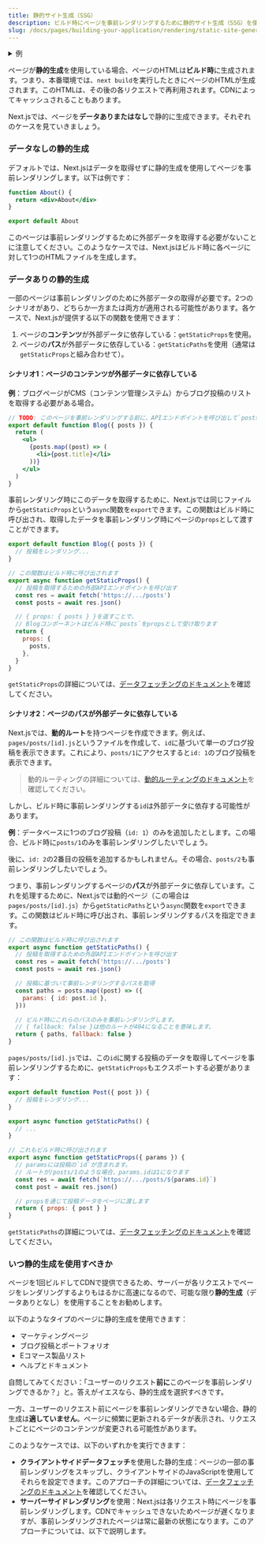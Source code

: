 ```yaml
---
title: 静的サイト生成（SSG）
description: ビルド時にページを事前レンダリングするために静的サイト生成（SSG）を使用します。
slug: /docs/pages/building-your-application/rendering/static-site-generation
---
```


<details>
  <summary>例</summary>

- [Agility CMS の例](https://github.com/vercel/next.js/tree/canary/examples/cms-agilitycms)（[デモ](https://next-blog-agilitycms.vercel.app/）
- [Builder.io の例](https://github.com/vercel/next.js/tree/canary/examples/cms-builder-io)（[デモ](https://cms-builder-io.vercel.app/）
- [ButterCMS の例](https://github.com/vercel/next.js/tree/canary/examples/cms-buttercms)（[デモ](https://next-blog-buttercms.vercel.app/）
- [Contentful の例](https://github.com/vercel/next.js/tree/canary/examples/cms-contentful)（[デモ](https://app-router-contentful.vercel.app/）
- [Cosmic の例](https://github.com/vercel/next.js/tree/canary/examples/cms-cosmic)（[デモ](https://next-blog-cosmic.vercel.app/）
- [DatoCMS の例](https://github.com/vercel/next.js/tree/canary/examples/cms-datocms)（[デモ](https://next-blog-datocms.vercel.app/）
- [DotCMS の例](https://github.com/vercel/next.js/tree/canary/examples/cms-dotcms)（[デモ](https://nextjs-dotcms-blog.vercel.app/）
- [Drupal の例](https://github.com/vercel/next.js/tree/canary/examples/cms-drupal)（[デモ](https://cms-drupal.vercel.app/）
- [Enterspeed の例](https://github.com/vercel/next.js/tree/canary/examples/cms-enterspeed)（[デモ](https://next-blog-demo.enterspeed.com/）
- [GraphCMS の例](https://github.com/vercel/next.js/tree/canary/examples/cms-graphcms)（[デモ](https://next-blog-graphcms.vercel.app/）
- [Keystone の例](https://github.com/vercel/next.js/tree/canary/examples/cms-keystonejs-embedded)（[デモ](https://nextjs-keystone-demo.vercel.app/）
- [Kontent.ai の例](https://github.com/vercel/next.js/tree/canary/examples/cms-kontent-ai)（[デモ](https://next-blog-kontent-ai.vercel.app/）
- [Makeswift の例](https://github.com/vercel/next.js/tree/canary/examples/cms-makeswift)（[デモ](https://nextjs-makeswift-example.vercel.app/）
- [Plasmic の例](https://github.com/vercel/next.js/tree/canary/examples/cms-plasmic)（[デモ](https://nextjs-plasmic-example.vercel.app/）
- [Prepr の例](https://github.com/vercel/next.js/tree/canary/examples/cms-prepr)（[デモ](https://next-blog-prepr.vercel.app/）
- [Prismic の例](https://github.com/vercel/next.js/tree/canary/examples/cms-prismic)（[デモ](https://next-blog-prismic.vercel.app/）
- [Sanity の例](https://github.com/vercel/next.js/tree/canary/examples/cms-sanity)（[デモ](https://next-blog.sanity.build/）
- [Sitecore XM Cloud の例](https://github.com/vercel/next.js/tree/canary/examples/cms-sitecore-xmcloud)（[デモ](https://vercel-sitecore-xmcloud-demo.vercel.app/）
- [Storyblok の例](https://github.com/vercel/next.js/tree/canary/examples/cms-storyblok)（[デモ](https://next-blog-storyblok.vercel.app/）
- [Strapi の例](https://github.com/vercel/next.js/tree/canary/examples/cms-strapi)（[デモ](https://next-blog-strapi.vercel.app/）
- [TakeShape の例](https://github.com/vercel/next.js/tree/canary/examples/cms-takeshape)（[デモ](https://next-blog-takeshape.vercel.app/）
- [Tina の例](https://github.com/vercel/next.js/tree/canary/examples/cms-tina)（[デモ](https://cms-tina-example.vercel.app/）
- [Umbraco の例](https://github.com/vercel/next.js/tree/canary/examples/cms-umbraco)（[デモ](https://nextjs-umbraco-sample-blog.vercel.app/）
- [Umbraco Heartcore の例](https://github.com/vercel/next.js/tree/canary/examples/cms-umbraco-heartcore)（[デモ](https://next-blog-umbraco-heartcore.vercel.app/）
- [Webiny の例](https://github.com/vercel/next.js/tree/canary/examples/cms-webiny)（[デモ](https://webiny-headlesscms-nextjs-example.vercel.app/）
- [WordPress の例](https://github.com/vercel/next.js/tree/canary/examples/cms-wordpress)（[デモ](https://next-blog-wordpress.vercel.app/）
- [ブログスターターの例](https://github.com/vercel/next.js/tree/canary/examples/blog-starter)（[デモ](https://next-blog-starter.vercel.app/）
- [Static Tweet（デモ）](https://react-tweet.vercel.app/)

</details>

ページが**静的生成**を使用している場合、ページのHTMLは**ビルド時**に生成されます。つまり、本番環境では、`next build`を実行したときにページのHTMLが生成されます。このHTMLは、その後の各リクエストで再利用されます。CDNによってキャッシュされることもあります。

Next.jsでは、ページを**データありまたはなし**で静的に生成できます。それぞれのケースを見ていきましょう。

### データなしの静的生成

デフォルトでは、Next.jsはデータを取得せずに静的生成を使用してページを事前レンダリングします。以下は例です：

```jsx
function About() {
  return <div>About</div>
}

export default About
```

このページは事前レンダリングするために外部データを取得する必要がないことに注意してください。このようなケースでは、Next.jsはビルド時に各ページに対して1つのHTMLファイルを生成します。

### データありの静的生成

一部のページは事前レンダリングのために外部データの取得が必要です。2つのシナリオがあり、どちらか一方または両方が適用される可能性があります。各ケースで、Next.jsが提供する以下の関数を使用できます：

1. ページの**コンテンツ**が外部データに依存している：`getStaticProps`を使用。
2. ページの**パス**が外部データに依存している：`getStaticPaths`を使用（通常は`getStaticProps`と組み合わせて）。

#### シナリオ1：ページのコンテンツが外部データに依存している

**例**：ブログページがCMS（コンテンツ管理システム）からブログ投稿のリストを取得する必要がある場合。

```jsx
// TODO: このページを事前レンダリングする前に、APIエンドポイントを呼び出して`posts`を取得する必要があります。
export default function Blog({ posts }) {
  return (
    <ul>
      {posts.map((post) => (
        <li>{post.title}</li>
      ))}
    </ul>
  )
}
```

事前レンダリング時にこのデータを取得するために、Next.jsでは同じファイルから`getStaticProps`という`async`関数を`export`できます。この関数はビルド時に呼び出され、取得したデータを事前レンダリング時にページの`props`として渡すことができます。

```jsx
export default function Blog({ posts }) {
  // 投稿をレンダリング...
}

// この関数はビルド時に呼び出されます
export async function getStaticProps() {
  // 投稿を取得するための外部APIエンドポイントを呼び出す
  const res = await fetch('https://.../posts')
  const posts = await res.json()

  // { props: { posts } }を返すことで、
  // Blogコンポーネントはビルド時に`posts`をpropsとして受け取ります
  return {
    props: {
      posts,
    },
  }
}
```

`getStaticProps`の詳細については、[データフェッチングのドキュメント](/docs/pages/building-your-application/data-fetching/get-static-props)を確認してください。

#### シナリオ2：ページのパスが外部データに依存している

Next.jsでは、**動的ルート**を持つページを作成できます。例えば、`pages/posts/[id].js`というファイルを作成して、`id`に基づいて単一のブログ投稿を表示できます。これにより、`posts/1`にアクセスすると`id: 1`のブログ投稿を表示できます。

> 動的ルーティングの詳細については、[動的ルーティングのドキュメント](/docs/pages/building-your-application/routing/dynamic-routes)を確認してください。

しかし、ビルド時に事前レンダリングする`id`は外部データに依存する可能性があります。

**例**：データベースに1つのブログ投稿（`id: 1`）のみを追加したとします。この場合、ビルド時に`posts/1`のみを事前レンダリングしたいでしょう。

後に、`id: 2`の2番目の投稿を追加するかもしれません。その場合、`posts/2`も事前レンダリングしたいでしょう。

つまり、事前レンダリングするページの**パス**が外部データに依存しています。これを処理するために、Next.jsでは動的ページ（この場合は`pages/posts/[id].js`）から`getStaticPaths`という`async`関数を`export`できます。この関数はビルド時に呼び出され、事前レンダリングするパスを指定できます。

```jsx
// この関数はビルド時に呼び出されます
export async function getStaticPaths() {
  // 投稿を取得するための外部APIエンドポイントを呼び出す
  const res = await fetch('https://.../posts')
  const posts = await res.json()

  // 投稿に基づいて事前レンダリングするパスを取得
  const paths = posts.map((post) => ({
    params: { id: post.id },
  }))

  // ビルド時にこれらのパスのみを事前レンダリングします。
  // { fallback: false }は他のルートが404になることを意味します。
  return { paths, fallback: false }
}
```

`pages/posts/[id].js`では、この`id`に関する投稿のデータを取得してページを事前レンダリングするために、`getStaticProps`もエクスポートする必要があります：

```jsx
export default function Post({ post }) {
  // 投稿をレンダリング...
}

export async function getStaticPaths() {
  // ...
}

// これもビルド時に呼び出されます
export async function getStaticProps({ params }) {
  // paramsには投稿の`id`が含まれます。
  // ルートが/posts/1のような場合、params.idは1になります
  const res = await fetch(`https://.../posts/${params.id}`)
  const post = await res.json()

  // propsを通じて投稿データをページに渡します
  return { props: { post } }
}
```

`getStaticPaths`の詳細については、[データフェッチングのドキュメント](/docs/pages/building-your-application/data-fetching/get-static-paths)を確認してください。

### いつ静的生成を使用すべきか

ページを1回ビルドしてCDNで提供できるため、サーバーが各リクエストでページをレンダリングするよりもはるかに高速になるので、可能な限り**静的生成**（データありとなし）を使用することをお勧めします。

以下のようなタイプのページに静的生成を使用できます：

- マーケティングページ
- ブログ投稿とポートフォリオ
- Eコマース製品リスト
- ヘルプとドキュメント

自問してみてください：「ユーザーのリクエスト**前に**このページを事前レンダリングできるか？」と。答えがイエスなら、静的生成を選択すべきです。

一方、ユーザーのリクエスト前にページを事前レンダリングできない場合、静的生成は**適していません**。ページに頻繁に更新されるデータが表示され、リクエストごとにページのコンテンツが変更される可能性があります。

このようなケースでは、以下のいずれかを実行できます：

- **クライアントサイドデータフェッチ**を使用した静的生成：ページの一部の事前レンダリングをスキップし、クライアントサイドのJavaScriptを使用してそれらを設定できます。このアプローチの詳細については、[データフェッチングのドキュメント](/docs/pages/building-your-application/data-fetching/client-side)を確認してください。
- **サーバーサイドレンダリング**を使用：Next.jsは各リクエスト時にページを事前レンダリングします。CDNでキャッシュできないためページが遅くなりますが、事前レンダリングされたページは常に最新の状態になります。このアプローチについては、以下で説明します。
